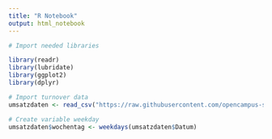 ---
title: "R Notebook"
output: html_notebook
---


```{r}
# Import needed libraries

library(readr)
library(lubridate)
library(ggplot2)
library(dplyr)

# Import turnover data
umsatzdaten <- read_csv("https://raw.githubusercontent.com/opencampus-sh/wise20-datascience/main/umsatzdaten_gekuerzt.csv")

# Create variable weekday
umsatzdaten$wochentag <- weekdays(umsatzdaten$Datum)


```

